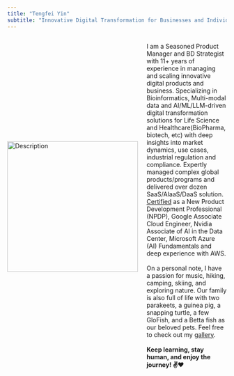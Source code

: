 ```yaml
---
title: "Tengfei Yin"
subtitle: "Innovative Digital Transformation for Businesses and Individuals"
---
```


<div style="display: flex; align-items: center;">
  <img src="image/tengfei-sbg.jpeg" alt="Description" style="width: 300px; margin-right: 20px;">
  <p>I am a Seasoned Product Manager and BD Strategist with 11+ years of experience in managing and scaling innovative digital products and business. Specializing in Bioinformatics, Multi-modal data and AI/ML/LLM-driven digital transformation solutions for Life Science and Healthcare(BioPharma, biotech, etc)
with deep insights into market dynamics, use cases, industrial regulation and compliance. 
Expertly managed complex global products/programs and delivered over dozen SaaS/AIaaS/DaaS solution. [Certified](certificate.html) as a New Product Development Professional (NPDP),  Google Associate Cloud Engineer, Nvidia Associate of AI in the Data Center, Microsoft Azure (AI) Fundamentals and deep experience with AWS. <br><br> On a personal note, I have a passion for music, hiking, camping, skiing, and exploring nature. Our family is also full of life with two parakeets, a guinea pig, a snapping turtle, a few GloFish, and a Betta fish as our beloved pets. Feel free to check out my [gallery](gallery.html).<br><br> <strong>Keep learning, stay human, and enjoy the journey! &#9996;&#10084;</strong>


</p>
</div>






